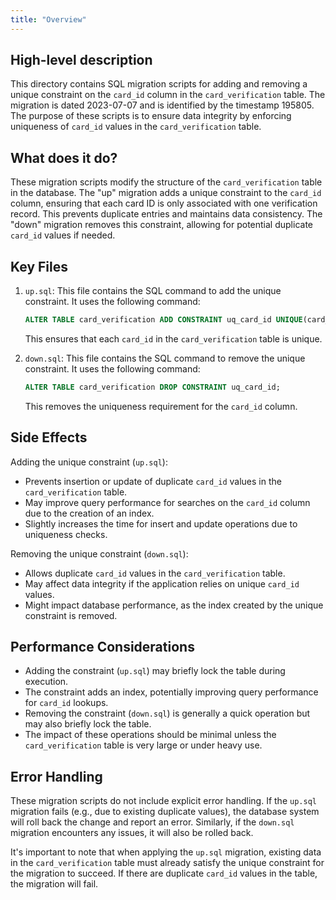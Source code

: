```yaml
---
title: "Overview"
---
```


## High-level description
This directory contains SQL migration scripts for adding and removing a unique constraint on the `card_id` column in the `card_verification` table. The migration is dated 2023-07-07 and is identified by the timestamp 195805. The purpose of these scripts is to ensure data integrity by enforcing uniqueness of `card_id` values in the `card_verification` table.

## What does it do?
These migration scripts modify the structure of the `card_verification` table in the database. The "up" migration adds a unique constraint to the `card_id` column, ensuring that each card ID is only associated with one verification record. This prevents duplicate entries and maintains data consistency. The "down" migration removes this constraint, allowing for potential duplicate `card_id` values if needed.

## Key Files

1. `up.sql`:
   This file contains the SQL command to add the unique constraint. It uses the following command:
   ```sql
   ALTER TABLE card_verification ADD CONSTRAINT uq_card_id UNIQUE(card_id)
   ```
   This ensures that each `card_id` in the `card_verification` table is unique.

2. `down.sql`:
   This file contains the SQL command to remove the unique constraint. It uses the following command:
   ```sql
   ALTER TABLE card_verification DROP CONSTRAINT uq_card_id;
   ```
   This removes the uniqueness requirement for the `card_id` column.

## Side Effects
Adding the unique constraint (`up.sql`):
- Prevents insertion or update of duplicate `card_id` values in the `card_verification` table.
- May improve query performance for searches on the `card_id` column due to the creation of an index.
- Slightly increases the time for insert and update operations due to uniqueness checks.

Removing the unique constraint (`down.sql`):
- Allows duplicate `card_id` values in the `card_verification` table.
- May affect data integrity if the application relies on unique `card_id` values.
- Might impact database performance, as the index created by the unique constraint is removed.

## Performance Considerations
- Adding the constraint (`up.sql`) may briefly lock the table during execution.
- The constraint adds an index, potentially improving query performance for `card_id` lookups.
- Removing the constraint (`down.sql`) is generally a quick operation but may also briefly lock the table.
- The impact of these operations should be minimal unless the `card_verification` table is very large or under heavy use.

## Error Handling
These migration scripts do not include explicit error handling. If the `up.sql` migration fails (e.g., due to existing duplicate values), the database system will roll back the change and report an error. Similarly, if the `down.sql` migration encounters any issues, it will also be rolled back.

It's important to note that when applying the `up.sql` migration, existing data in the `card_verification` table must already satisfy the unique constraint for the migration to succeed. If there are duplicate `card_id` values in the table, the migration will fail.